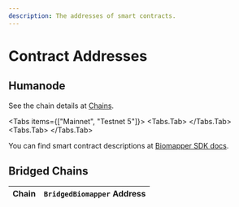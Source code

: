 ```yaml
---
description: The addresses of smart contracts.
---
```



# Contract Addresses

## Humanode

See the chain details at [Chains](https://link.humanode.io/docs/chains).

<Tabs items={["Mainnet", "Testnet 5"]}>
  <Tabs.Tab>
    <HumanodeChainInfo
      biomapperAddress="0x45E7F628eFd31774De8299EABC80D73Be3E751B3"
      biomapperLogAddress="0x877Bb6c2d22918563c4688e68b62c2F678Cc0BFD"
      uiUrl="https://mainnet.biomapper.hmnd.app/"
    />
  </Tabs.Tab>
  <Tabs.Tab>
    <HumanodeChainInfo
      biomapperAddress="0x82309C161eD219A0f36C5915A4a3e710B1141C7C"
      biomapperLogAddress="0x3f2B3E471b207475519989369d5E4F2cAbd0A39F"
      uiUrl="https://testnet5.biomapper.hmnd.app/"
    />
  </Tabs.Tab>
</Tabs>

You can find smart contract descriptions
at [Biomapper SDK docs](https://link.humanode.io/docs/biomapper-sdk).

## Bridged Chains

| Chain | `BridgedBiomapper` Address |
| ----- | -------------------------- |
